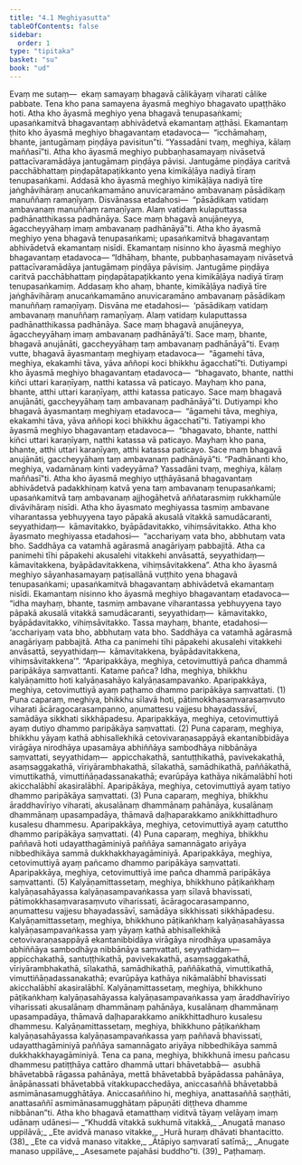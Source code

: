 ```yaml
---
title: "4.1 Meghiyasutta"
tableOfContents: false
sidebar:
  order: 1
type: "tipitaka"
basket: "su"
book: "ud"
---
```



<DynamicBreadcrumb />

<Division number="31" book="ud" bookNo="18" page="116">

<Paragraph number="248" book="ud">
Evaṃ me sutaṃ—  ekaṃ samayaṃ bhagavā cālikāyaṃ viharati cālike pabbate. Tena kho pana samayena āyasmā meghiyo bhagavato upaṭṭhāko hoti. Atha kho āyasmā meghiyo yena bhagavā tenupasaṅkami; upasaṅkamitvā bhagavantaṃ abhivādetvā ekamantaṃ aṭṭhāsi. Ekamantaṃ ṭhito kho āyasmā meghiyo bhagavantaṃ etadavoca—  “icchāmahaṃ, bhante, jantugāmaṃ piṇḍāya pavisitun”ti. “Yassadāni tvaṃ, meghiya, kālaṃ maññasī”ti.
</Paragraph>

<Paragraph number="249" book="ud">
Atha kho āyasmā meghiyo pubbaṇhasamayaṃ nivāsetvā pattacīvaramādāya jantugāmaṃ piṇḍāya pāvisi. Jantugāme piṇḍāya caritvā pacchābhattaṃ piṇḍapātapaṭikkanto yena kimikāḷāya nadiyā tīraṃ tenupasaṅkami. Addasā kho āyasmā meghiyo kimikāḷāya nadiyā tīre jaṅghāvihāraṃ anucaṅkamamāno anuvicaramāno ambavanaṃ pāsādikaṃ manuññaṃ ramaṇīyaṃ. Disvānassa etadahosi—  “pāsādikaṃ vatidaṃ ambavanaṃ manuññaṃ ramaṇīyaṃ. Alaṃ vatidaṃ kulaputtassa padhānatthikassa padhānāya. Sace maṃ bhagavā anujāneyya, āgaccheyyāhaṃ imaṃ ambavanaṃ padhānāyā”ti.
</Paragraph>

<Paragraph number="250" book="ud">
Atha kho āyasmā meghiyo yena bhagavā tenupasaṅkami; upasaṅkamitvā bhagavantaṃ abhivādetvā ekamantaṃ nisīdi. Ekamantaṃ nisinno kho āyasmā meghiyo bhagavantaṃ etadavoca—
</Paragraph>

<Paragraph number="251" book="ud">
“Idhāhaṃ, bhante, pubbaṇhasamayaṃ nivāsetvā pattacīvaramādāya jantugāmaṃ piṇḍāya pāvisiṃ. Jantugāme piṇḍāya caritvā pacchābhattaṃ piṇḍapātapaṭikkanto yena kimikāḷāya nadiyā tīraṃ tenupasaṅkamiṃ. Addasaṃ kho ahaṃ, bhante, kimikāḷāya nadiyā tīre jaṅghāvihāraṃ anucaṅkamamāno anuvicaramāno ambavanaṃ pāsādikaṃ manuññaṃ ramaṇīyaṃ. Disvāna me etadahosi—  ‘pāsādikaṃ vatidaṃ ambavanaṃ manuññaṃ ramaṇīyaṃ. Alaṃ vatidaṃ kulaputtassa padhānatthikassa padhānāya. Sace maṃ bhagavā anujāneyya, āgaccheyyāhaṃ imaṃ ambavanaṃ padhānāyā’ti. Sace maṃ, bhante, bhagavā anujānāti, gaccheyyāhaṃ taṃ ambavanaṃ padhānāyā”ti.
</Paragraph>

<Paragraph number="252" book="ud">
Evaṃ vutte, bhagavā āyasmantaṃ meghiyaṃ etadavoca—  “āgamehi tāva, meghiya, ekakamhi tāva, yāva aññopi koci bhikkhu āgacchatī”ti.
</Paragraph>

<Paragraph number="253" book="ud">
Dutiyampi kho āyasmā meghiyo bhagavantaṃ etadavoca—  “bhagavato, bhante, natthi kiñci uttari karaṇīyaṃ, natthi katassa vā paticayo. Mayhaṃ kho pana, bhante, atthi uttari karaṇīyaṃ, atthi katassa paticayo. Sace maṃ bhagavā anujānāti, gaccheyyāhaṃ taṃ ambavanaṃ padhānāyā”ti. Dutiyampi kho bhagavā āyasmantaṃ meghiyaṃ etadavoca—  “āgamehi tāva, meghiya, ekakamhi tāva, yāva aññopi koci bhikkhu āgacchatī”ti.
</Paragraph>

<Paragraph number="254" book="ud">
Tatiyampi kho āyasmā meghiyo bhagavantaṃ etadavoca—  “bhagavato, bhante, natthi kiñci uttari karaṇīyaṃ, natthi katassa vā paticayo. Mayhaṃ kho pana, bhante, atthi uttari karaṇīyaṃ, atthi katassa paticayo. Sace maṃ bhagavā anujānāti, gaccheyyāhaṃ taṃ ambavanaṃ padhānāyā”ti. “Padhānanti kho, meghiya, vadamānaṃ kinti vadeyyāma? Yassadāni tvaṃ, meghiya, kālaṃ maññasī”ti.
</Paragraph>

<Paragraph number="255" book="ud">
Atha kho āyasmā meghiyo uṭṭhāyāsanā bhagavantaṃ abhivādetvā padakkhiṇaṃ katvā yena taṃ ambavanaṃ tenupasaṅkami; upasaṅkamitvā taṃ ambavanaṃ ajjhogāhetvā aññatarasmiṃ rukkhamūle divāvihāraṃ nisīdi. Atha kho āyasmato meghiyassa tasmiṃ ambavane viharantassa yebhuyyena tayo pāpakā akusalā vitakkā samudācaranti, seyyathidaṃ—  kāmavitakko, byāpādavitakko, vihiṃsāvitakko.
</Paragraph>

<Paragraph number="256" book="ud">
Atha kho āyasmato meghiyassa etadahosi—  “acchariyaṃ vata bho, abbhutaṃ vata bho. Saddhāya ca vatamhā agārasmā anagāriyaṃ pabbajitā. Atha ca panimehi tīhi pāpakehi akusalehi vitakkehi anvāsattā, seyyathidaṃ—  kāmavitakkena, byāpādavitakkena, vihiṃsāvitakkena”.
</Paragraph>

<Paragraph number="257" book="ud">
Atha kho āyasmā meghiyo sāyanhasamayaṃ paṭisallānā vuṭṭhito yena bhagavā tenupasaṅkami; upasaṅkamitvā bhagavantaṃ abhivādetvā ekamantaṃ nisīdi. Ekamantaṃ nisinno kho āyasmā meghiyo bhagavantaṃ etadavoca—  “idha mayhaṃ, bhante, tasmiṃ ambavane viharantassa yebhuyyena tayo pāpakā akusalā vitakkā samudācaranti, seyyathidaṃ—  kāmavitakko, byāpādavitakko, vihiṃsāvitakko. Tassa mayhaṃ, bhante, etadahosi—  ‘acchariyaṃ vata bho, abbhutaṃ vata bho. Saddhāya ca vatamhā agārasmā anagāriyaṃ pabbajitā. Atha ca panimehi tīhi pāpakehi akusalehi vitakkehi anvāsattā, seyyathidaṃ—  kāmavitakkena, byāpādavitakkena, vihiṃsāvitakkena’”.
</Paragraph>

<Paragraph number="258" book="ud">
“Aparipakkāya, meghiya, cetovimuttiyā pañca dhammā paripākāya saṃvattanti. Katame pañca?
</Paragraph>

<Paragraph number="259" book="ud">
Idha, meghiya, bhikkhu kalyāṇamitto hoti kalyāṇasahāyo kalyāṇasampavaṅko. Aparipakkāya, meghiya, cetovimuttiyā ayaṃ paṭhamo dhammo paripākāya saṃvattati. (1)
</Paragraph>

<Paragraph number="260" book="ud">
Puna caparaṃ, meghiya, bhikkhu sīlavā hoti, pātimokkhasaṃvarasaṃvuto viharati ācāragocarasampanno, aṇumattesu vajjesu bhayadassāvī, samādāya sikkhati sikkhāpadesu. Aparipakkāya, meghiya, cetovimuttiyā ayaṃ dutiyo dhammo paripākāya saṃvattati. (2)
</Paragraph>

<Paragraph number="261" book="ud">
Puna caparaṃ, meghiya, bhikkhu yāyaṃ kathā abhisallekhikā cetovivaraṇasappāyā ekantanibbidāya virāgāya nirodhāya upasamāya abhiññāya sambodhāya nibbānāya saṃvattati, seyyathidaṃ—  appicchakathā, santuṭṭhikathā, pavivekakathā, asaṃsaggakathā, vīriyārambhakathā, sīlakathā, samādhikathā, paññākathā, vimuttikathā, vimuttiñāṇadassanakathā; evarūpāya kathāya nikāmalābhī hoti akicchalābhī akasiralābhī. Aparipākāya, meghiya, cetovimuttiyā ayaṃ tatiyo dhammo paripākāya saṃvattati. (3)
</Paragraph>

<Paragraph number="262" book="ud">
Puna caparaṃ, meghiya, bhikkhu āraddhavīriyo viharati, akusalānaṃ dhammānaṃ pahānāya, kusalānaṃ dhammānaṃ upasampadāya, thāmavā daḷhaparakkamo anikkhittadhuro kusalesu dhammesu. Aparipakkāya, meghiya, cetovimuttiyā ayaṃ catuttho dhammo paripākāya saṃvattati. (4)
</Paragraph>

<Paragraph number="263" book="ud">
Puna caparaṃ, meghiya, bhikkhu paññavā hoti udayatthagāminiyā paññāya samannāgato ariyāya nibbedhikāya sammā dukkhakkhayagāminiyā. Aparipakkāya, meghiya, cetovimuttiyā ayaṃ pañcamo dhammo paripākāya saṃvattati. Aparipakkāya, meghiya, cetovimuttiyā ime pañca dhammā paripākāya saṃvattanti. (5)
</Paragraph>

<Paragraph number="264" book="ud">
Kalyāṇamittassetaṃ, meghiya, bhikkhuno pāṭikaṅkhaṃ kalyāṇasahāyassa kalyāṇasampavaṅkassa yaṃ sīlavā bhavissati, pātimokkhasaṃvarasaṃvuto viharissati, ācāragocarasampanno, aṇumattesu vajjesu bhayadassāvī, samādāya sikkhissati sikkhāpadesu.
</Paragraph>

<Paragraph number="265" book="ud">
Kalyāṇamittassetaṃ, meghiya, bhikkhuno pāṭikaṅkhaṃ kalyāṇasahāyassa kalyāṇasampavaṅkassa yaṃ yāyaṃ kathā abhisallekhikā cetovivaraṇasappāyā ekantanibbidāya virāgāya nirodhāya upasamāya abhiññāya sambodhāya nibbānāya saṃvattati, seyyathidaṃ—  appicchakathā, santuṭṭhikathā, pavivekakathā, asaṃsaggakathā, vīriyārambhakathā, sīlakathā, samādhikathā, paññākathā, vimuttikathā, vimuttiñāṇadassanakathā; evarūpāya kathāya nikāmalābhī bhavissati akicchalābhī akasiralābhī.
</Paragraph>

<Paragraph number="266" book="ud">
Kalyāṇamittassetaṃ, meghiya, bhikkhuno pāṭikaṅkhaṃ kalyāṇasahāyassa kalyāṇasampavaṅkassa yaṃ āraddhavīriyo viharissati akusalānaṃ dhammānaṃ pahānāya, kusalānaṃ dhammānaṃ upasampadāya, thāmavā daḷhaparakkamo anikkhittadhuro kusalesu dhammesu.
</Paragraph>

<Paragraph number="267" book="ud">
Kalyāṇamittassetaṃ, meghiya, bhikkhuno pāṭikaṅkhaṃ kalyāṇasahāyassa kalyāṇasampavaṅkassa yaṃ paññavā bhavissati, udayatthagāminiyā paññāya samannāgato ariyāya nibbedhikāya sammā dukkhakkhayagāminiyā.
</Paragraph>

<Paragraph number="268" book="ud">
Tena ca pana, meghiya, bhikkhunā imesu pañcasu dhammesu patiṭṭhāya cattāro dhammā uttari bhāvetabbā—  asubhā bhāvetabbā rāgassa pahānāya, mettā bhāvetabbā byāpādassa pahānāya, ānāpānassati bhāvetabbā vitakkupacchedāya, aniccasaññā bhāvetabbā asmimānasamugghātāya. Aniccasaññino hi, meghiya, anattasaññā saṇṭhāti, anattasaññī asmimānasamugghātaṃ pāpuṇāti diṭṭheva dhamme nibbānan”ti.
</Paragraph>

<Paragraph number="269" book="ud">
Atha kho bhagavā etamatthaṃ viditvā tāyaṃ velāyaṃ imaṃ udānaṃ udānesi—
</Paragraph>

<Paragraph number="270" type="verses" book="ud">
_“Khuddā vitakkā sukhumā vitakkā,_  
_Anugatā manaso uppilāvā;_  
_Ete avidvā manaso vitakke,_  
_Hurā huraṃ dhāvati bhantacitto. (38)_  

</Paragraph>

<Paragraph number="271" type="verses" book="ud">
_Ete ca vidvā manaso vitakke,_  
_Ātāpiyo saṃvaratī satīmā;_  
_Anugate manaso uppilāve,_  
_Asesamete pajahāsi buddho”ti. (39)_  


</Paragraph>
</Division>

<Paragraph number="272" type="center" book="ud">
Paṭhamaṃ.
</Paragraph>